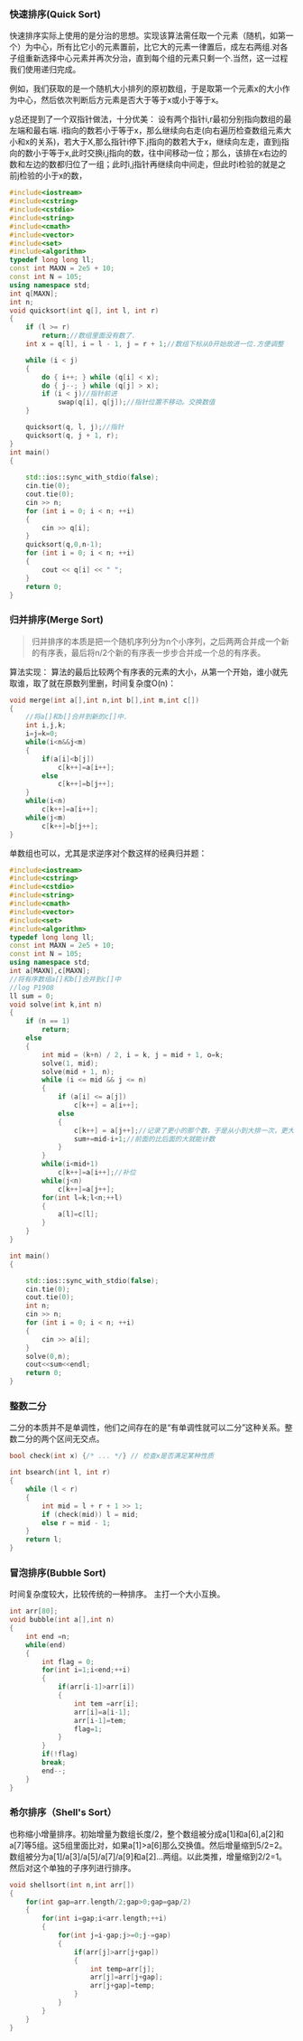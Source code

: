 


<WordCount>


### 快速排序(Quick Sort)

快速排序实际上使用的是分治的思想。实现该算法需任取一个元素（随机，如第一个）为中心，所有比它小的元素置前，比它大的元素一律置后，成左右两组.对各子组重新选择中心元素并再次分治，直到每个组的元素只剩一个.当然，这一过程我们使用递归完成。

例如，我们获取的是一个随机大小排列的原初数组，于是取第一个元素x的大小作为中心，然后依次判断后方元素是否大于等于x或小于等于x。

y总还提到了一个双指针做法，十分优美：
设有两个指针i,r最初分别指向数组的最左端和最右端.
i指向的数若小于等于x，那么继续向右走(向右遍历检查数组元素大小和x的关系)，若大于X,那么指针i停下.j指向的数若大于x，继续向左走，直到j指向的数小于等于x,此时交换i,j指向的数，往中间移动一位；那么，该排在x右边的数和左边的数都归位了一组；此时i,j指针再继续向中间走，但此时i检验的就是之前j检验的小于x的数，

```c++
#include<iostream>
#include<cstring>
#include<cstdio>
#include<string>
#include<cmath>
#include<vector>
#include<set>
#include<algorithm>
typedef long long ll;
const int MAXN = 2e5 + 10;
const int N = 105;
using namespace std;
int q[MAXN];
int n;
void quicksort(int q[], int l, int r)
{
    if (l >= r)
        return;//数组里面没有数了.
    int x = q[l], i = l - 1, j = r + 1;//数组下标从0开始故进一位.方便调整

    while (i < j)
    {
        do { i++; } while (q[i] < x);
        do { j--; } while (q[j] > x);
        if (i < j)//指针前进
            swap(q[i], q[j]);//指针位置不移动。交换数值
    }

    quicksort(q, l, j);//指针
    quicksort(q, j + 1, r);
}
int main()
{
    
    std::ios::sync_with_stdio(false);
    cin.tie(0);
    cout.tie(0);
    cin >> n;
    for (int i = 0; i < n; ++i)
    {
        cin >> q[i];
    }
    quicksort(q,0,n-1);
    for (int i = 0; i < n; ++i)
    {
        cout << q[i] << " ";
    }
    return 0;
}
```

### 归并排序(Merge Sort)

>归并排序的本质是把一个随机序列分为n个小序列，之后两两合并成一个新的有序表，最后将n/2个新的有序表一步步合并成一个总的有序表。

算法实现：
算法的最后比较两个有序表的元素的大小，从第一个开始，谁小就先取谁，取了就在原数列里删，时间复杂度O(n)：

```C++
void merge(int a[],int n,int b[],int m,int c[])
{
    //将a[]和b[]合并到新的c[]中.
    int i,j,k;
    i=j=k=0;
    while(i<n&&j<m)
    {
        if(a[i]<b[j])
            c[k++]=a[i++];
        else
            c[k++]=b[j++];
    }
    while(i<n)
        c[k++]=a[i++];
    while(j<m)
        c[k++]=b[j++];
}
```
单数组也可以，尤其是求逆序对个数这样的经典归并题：
```c++
#include<iostream>
#include<cstring>
#include<cstdio>
#include<string>
#include<cmath>
#include<vector>
#include<set>
#include<algorithm>
typedef long long ll;
const int MAXN = 2e5 + 10;
const int N = 105;
using namespace std;
int a[MAXN],c[MAXN];
//将有序数组a[]和b[]合并到c[]中  
//log P1908
ll sum = 0;
void solve(int k,int n)
{
    if (n == 1)
        return;
    else
    {
        int mid = (k+n) / 2, i = k, j = mid + 1, o=k;
        solve(1, mid);
        solve(mid + 1, n);
        while (i <= mid && j <= n)
        {
            if (a[i] <= a[j])
                c[k++] = a[i++];
            else
            {
                c[k++] = a[j++];//记录了更小的那个数，于是从小到大排一次，更大的那个数继续比较
                sum+=mid-i+1;//前面的比后面的大就能计数
            }
        }
        while(i<mid+1)
            c[k++]=a[i++];//补位
        while(j<n)
            c[k++]=a[j++];
        for(int l=k;l<n;++l)
        {
            a[l]=c[l];
        } 
    }
}

int main()
{

    std::ios::sync_with_stdio(false);
    cin.tie(0);
    cout.tie(0);
    int n;
    cin >> n;
    for (int i = 0; i < n; ++i)
    {
        cin >> a[i];
    }
    solve(0,n);
    cout<<sum<<endl;
    return 0;
}
```
### 整数二分
二分的本质并不是单调性，他们之间存在的是“有单调性就可以二分”这种关系。整数二分的两个区间无交点。

```c++
bool check(int x) {/* ... */} // 检查x是否满足某种性质

int bsearch(int l, int r)
{
    while (l < r)
    {
        int mid = l + r + 1 >> 1;
        if (check(mid)) l = mid;
        else r = mid - 1;
    }
    return l;
}

```
### 冒泡排序(Bubble Sort)
时间复杂度较大，比较传统的一种排序。
主打一个大小互换。
```c++
int arr[80];
void bubble(int a[],int n)
{
    int end =n;
    while(end)
    {
        int flag = 0;
        for(int i=1;i<end;++i)
        {
            if(arr[i-1]>arr[i])
            {
                int tem =arr[i];
                arr[i]=a[i-1];
                arr[i-1]=tem;
                flag=1;
            }
        }
        if(!flag)
        break;
        end--;
    }
}
```

### 希尔排序（Shell's Sort）
也称缩小增量排序。初始增量为数组长度/2，整个数组被分成a[1]和a[6],a[2]和a[7]等5组。这5组里面比对，如果a[1]>a[6]那么交换值。然后增量缩到5/2=2。数组被分为a[1]/a[3]/a[5]/a[7]/a[9]和a[2]...两组。以此类推，增量缩到2/2=1。然后对这个单独的子序列进行排序。
```c++
void shellsort(int n,int arr[])
{
    for(int gap=arr.length/2;gap>0;gap=gap/2)
    {
        for(int i=gap;i<arr.length;++i)
        {
            for(int j=i-gap;j>=0;j-=gap)
            {
                if(arr[j]>arr[j+gap])
                {
                    int temp=arr[j];
                    arr[j]=arr[j+gap];
                    arr[j+gap]=temp;
                }
            }
        }
    }
}
```
</WordCount>